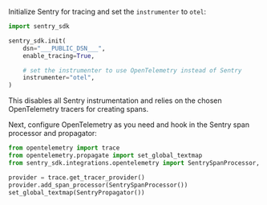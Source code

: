Initialize Sentry for tracing and set the `instrumenter` to `otel`:

```python
import sentry_sdk

sentry_sdk.init(
    dsn="___PUBLIC_DSN___",
    enable_tracing=True,

    # set the instrumenter to use OpenTelemetry instead of Sentry
    instrumenter="otel",
)
```

This disables all Sentry instrumentation and relies on the chosen OpenTelemetry tracers for creating spans.

Next, configure OpenTelemetry as you need and hook in the Sentry span processor and propagator:

```python
from opentelemetry import trace
from opentelemetry.propagate import set_global_textmap
from sentry_sdk.integrations.opentelemetry import SentrySpanProcessor, SentryPropagator

provider = trace.get_tracer_provider()
provider.add_span_processor(SentrySpanProcessor())
set_global_textmap(SentryPropagator())
```
